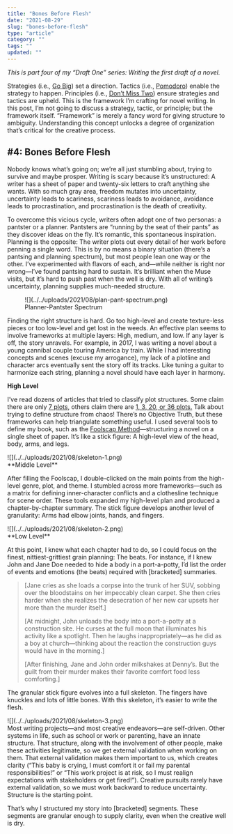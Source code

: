```yaml
---
title: "Bones Before Flesh"
date: "2021-08-29"
slug: "bones-before-flesh"
type: "article"
category: ""
tags: ""
updated: ""
---
```


*This is part four of my “Draft One” series: Writing the first draft of a novel.*

Strategies (i.e., [Go Big](https://andersun.substack.com/p/draft-one)) set a direction. Tactics (i.e., [Pomodoro](https://andersun.substack.com/p/pomodoro)) enable the strategy to happen. Principles (i.e., [Don’t Miss Two](https://andersun.substack.com/p/dont-miss-two)) ensure strategies and tactics are upheld. This is the framework I’m crafting for novel writing. In this post, I’m not going to discuss a strategy, tactic, or principle; but the framework itself. “Framework” is merely a fancy word for giving structure to ambiguity. Understanding this concept unlocks a degree of organization that’s critical for the creative process.

\#4: Bones Before Flesh
-----------------------

Nobody knows what’s going on; we’re all just stumbling about, trying to survive and maybe prosper. Writing is scary because it’s unstructured: A writer has a sheet of paper and twenty-six letters to craft anything she wants. With so much gray area, freedom mutates into uncertainty, uncertainty leads to scariness, scariness leads to avoidance, avoidance leads to procrastination, and procrastination is the death of creativity.

To overcome this vicious cycle, writers often adopt one of two personas: a pantster or a planner. Pantsters are “running by the seat of their pants” as they discover ideas on the fly. It’s romantic, this spontaneous inspiration. Planning is the opposite: The writer plots out every detail of her work before penning a single word. This is by no means a binary situation (there’s a pantsing and planning spectrum), but most people lean one way or the other. I’ve experimented with flavors of each, and—while neither is right nor wrong—I’ve found pantsing hard to sustain. It’s brilliant when the Muse visits, but it’s hard to push past when the well is dry. With all of writing’s uncertainty, planning supplies much-needed structure.

<figure class="wp-block-image size-large">![](../../uploads/2021/08/plan-pant-spectrum.png)<figcaption>Planner-Pantster Spectrum</figcaption></figure>Finding the right structure is hard. Go too high-level and create texture-less pieces or too low-level and get lost in the weeds. An effective plan seems to involve frameworks at multiple layers: High, medium, and low. If any layer is off, the story unravels. For example, in 2017, I was writing a novel about a young cannibal couple touring America by train. While I had interesting concepts and scenes (excuse my arrogance), my lack of a plotline and character arcs eventually sent the story off its tracks. Like tuning a guitar to harmonize each string, planning a novel should have each layer in harmony.

**High Level**

I’ve read dozens of articles that tried to classify plot structures. Some claim there are only [7 plots](https://en.wikipedia.org/wiki/The_Seven_Basic_Plots), others claim there are [1, 3, 20, or 36 plots.](https://web.archive.org/web/20150821080004/http:/www.ipl.org/div/farq/plotFARQ.html) Talk about trying to define structure from chaos! There’s no Objective Truth, but these frameworks can help triangulate something useful. I used several tools to define my book, such as the [Foolscap Method](https://storygrid.com/the-foolscap-method/)—structuring a novel on a single sheet of paper. It’s like a stick figure: A high-level view of the head, body, arms, and legs.

<div class="wp-block-image">![](../../uploads/2021/08/skeleton-1.png)</div>**Middle Level**

After filling the Foolscap, I double-clicked on the main points from the high-level genre, plot, and theme. I stumbled across more frameworks—such as a matrix for defining inner-character conflicts and a clothesline technique for scene order. These tools expanded my high-level plan and produced a chapter-by-chapter summary. The stick figure develops another level of granularity: Arms had elbow joints, hands, and fingers.

<div class="wp-block-image">![](../../uploads/2021/08/skeleton-2.png)</div>**Low Level**

At this point, I knew what each chapter had to do, so I could focus on the finest, nittiest-grittiest grain planning: The beats. For instance, if I knew John and Jane Doe needed to hide a body in a port-a-potty, I’d list the order of events and emotions (the beats) required with \[bracketed\] summaries.

> \[Jane cries as she loads a corpse into the trunk of her SUV, sobbing over the bloodstains on her impeccably clean carpet. She then cries harder when she realizes the desecration of her new car upsets her more than the murder itself.\]
> 
> \[At midnight, John unloads the body into a port-a-potty at a construction site. He curses at the full moon that illuminates his activity like a spotlight. Then he laughs inappropriately—as he did as a boy at church—thinking about the reaction the construction guys would have in the morning.\]
> 
> \[After finishing, Jane and John order milkshakes at Denny’s. But the guilt from their murder makes their favorite comfort food less comforting.\]

The granular stick figure evolves into a full skeleton. The fingers have knuckles and lots of little bones. With this skeleton, it’s easier to write the flesh.

<div class="wp-block-image">![](../../uploads/2021/08/skeleton-3.png)</div>Most writing projects—and most creative endeavors—are self-driven. Other systems in life, such as school or work or parenting, have an innate structure. That structure, along with the involvement of other people, make these activities legitimate, so we get external validation when working on them. That external validation makes them important to us, which creates clarity (“This baby is crying, I must comfort it or fail my parental responsibilities!” or “This work project is at risk, so I must realign expectations with stakeholders or get fired!”). Creative pursuits rarely have external validation, so we must work backward to reduce uncertainty. Structure is the starting point.

That’s why I structured my story into \[bracketed\] segments. These segments are granular enough to supply clarity, even when the creative well is dry.